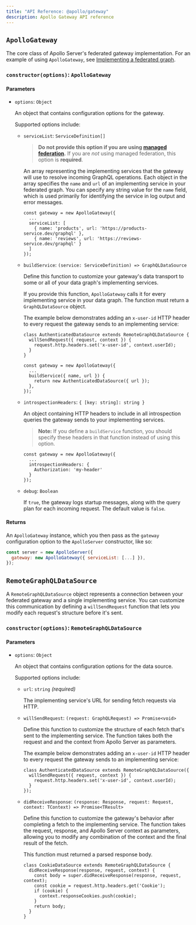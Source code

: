 ```yaml
---
title: "API Reference: @apollo/gateway"
description: Apollo Gateway API reference
---
```


## `ApolloGateway`

The core class of Apollo Server's federated gateway implementation. For an
example of using `ApolloGateway`, see [Implementing a federated graph](/federation/implementing/).

### `constructor(options)`: `ApolloGateway`

#### Parameters

* `options`: `Object`

  An object that contains configuration options for the gateway.

  Supported options include:

  * `serviceList`: `ServiceDefinition[]`

    > **Do not provide this option if you are using [managed federation](https://www.apollographql.com/docs/platform/federation/#managed-configuration).** If you
    > are _not_ using managed federation, this option is **required**.

    An array representing the implementing services that the gateway will use to resolve incoming GraphQL operations. Each object in the array specifies the `name` and `url` of an implementing service in your federated graph. You can specify any string value for the `name` field, which is used primarily for identifying the service in log output and error messages.

    ```js{3-6}
    const gateway = new ApolloGateway({
      ...
      serviceList: [
        { name: 'products', url: 'https://products-service.dev/graphql' },
        { name: 'reviews', url: 'https://reviews-service.dev/graphql' }
      ]
    });
    ```

  * `buildService`: `(service: ServiceDefinition) => GraphQLDataSource`

    Define this function to customize your gateway's data transport to some or
    all of your data graph's implementing services.

    If you provide this function, `ApolloGateway` calls it for every
    implementing service in your data graph. The function must return a `GraphQLDataSource` object.

    The example below demonstrates adding an `x-user-id`
    HTTP header to every request the gateway sends to an implementing service:

    ```js{1-5,9-11}
    class AuthenticatedDataSource extends RemoteGraphQLDataSource {
      willSendRequest({ request, context }) {
        request.http.headers.set('x-user-id', context.userId);
      }
    }

    const gateway = new ApolloGateway({
      ...
      buildService({ name, url }) {
        return new AuthenticatedDataSource({ url });
      },
    });
    ```

  * `introspectionHeaders`: `{ [key: string]: string }`

    An object containing HTTP headers to include in all introspection queries
    the gateway sends to your implementing services.

    > **Note:** If you define a `buildService` function, you should specify these headers
    > in that function instead of using this option.

    ```js{3-5}
    const gateway = new ApolloGateway({
      ...
      introspectionHeaders: {
        Authorization: 'my-header'
      }
    });
    ```

  * `debug`: `Boolean`

    If `true`, the gateway logs startup messages, along with the query plan for
    each incoming request. The default value is `false`.

#### Returns

An `ApolloGateway` instance, which you then pass as the `gateway` configuration option to the `ApolloServer` constructor, like so:

```javascript
const server = new ApolloServer({
  gateway: new ApolloGateway({ serviceList: [...] }),
});
```

## `RemoteGraphQLDataSource`

A `RemoteGraphQLDataSource` object represents a connection between your
federated gateway and a single implementing service. You can customize this
communication by defining a `willSendRequest` function that lets you modify each
request's structure before it's sent.

### `constructor(options)`: `RemoteGraphQLDataSource`

#### Parameters

* `options`: `Object`

  An object that contains configuration options for the data source.

  Supported options include:

  * `url`: `string` _(required)_

    The implementing service's URL for sending fetch requests via HTTP.

  * `willSendRequest`: `(request: GraphQLRequest) => Promise<void>`

    Define this function to customize the structure of each fetch that's sent
    to the implementing service. The function takes both the request and
    and the context from Apollo Server as parameters.

    The example below demonstrates adding an `x-user-id`
    HTTP header to every request the gateway sends to an implementing service:

    ```js{2-4}
    class AuthenticatedDataSource extends RemoteGraphQLDataSource({
      willSendRequest({ request, context }) {
        request.http.headers.set('x-user-id', context.userId);
      }
    });
    ```

  * `didReceiveResponse`: `(response: Response, request: Request, context: TContext) => Promise<TResult>`

    Define this function to customize the gateway's behavior after completing
    a fetch to the implementing service. The function takes the request, response, and Apollo Server context as parameters, allowing you to modify any combination of the context and the final result of the fetch.

    This function must returned a parsed response body.

    ```js{2-9}
    class CookieDataSource extends RemoteGraphQLDataSource {
      didReceiveResponse(response, request, context) {
        const body = super.didReceiveResponse(response, request, context);
        const cookie = request.http.headers.get('Cookie');
        if (cookie) {
          context.responseCookies.push(cookie);
        }
        return body;
      }
    }
    ```
